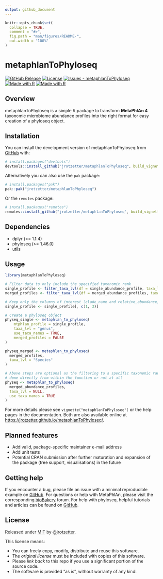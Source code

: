 ```yaml
---
output: github_document
---
```


<!-- README.md is generated from README.Rmd. Please edit that file -->

```r
knitr::opts_chunk$set(
  collapse = TRUE,
  comment = "#>",
  fig.path = "man/figures/README-",
  out.width = "100%"
)
```

# metaphlanToPhyloseq

<!-- badges: start -->
[![GitHub Release](https://img.shields.io/github/release/jrotzetter/metaphlanToPhyloseq?include_prereleases=&sort=semver&color=blue)](https://github.com/jrotzetter/metaphlanToPhyloseq/releases/ "View releases")
[![License](https://img.shields.io/badge/License-MIT-blue)](#license "View license summary")
[![Issues - metaphlanToPhyloseq](https://img.shields.io/github/issues/jrotzetter/metaphlanToPhyloseq)](https://github.com/jrotzetter/metaphlanToPhyloseq/issues "View open issues")
[![Made with R](https://img.shields.io/badge/R-4.3.3-blue?logo=r&logoColor=white)](https://cran.r-project.org/ "Go to CRAN homepage")
[![Made with R](https://img.shields.io/badge/RStudio-2023.12.1_Build_402-blue?logo=rstudio&logoColor=white)](https://posit.co/products/open-source/rstudio/ "Go to RSTUDIO IDE homepage")
<!-- badges: end -->

## Overview

metaphlanToPhyloseq is a simple R package to transform **MetaPhlAn 4** taxonomic microbiome abundance profiles into the right format for easy creation of a phyloseq object.

## Installation

You can install the development version of metaphlanToPhyloseq from [GitHub](https://github.com/jrotzetter/metaphlanToPhyloseq) with:

```r
# install.packages("devtools")
devtools::install_github("jrotzetter/metaphlanToPhyloseq", build_vignettes = TRUE)
```

Alternatively you can also use the `pak` package:
```r
# install.packages("pak")
pak::pak("jrotzetter/metaphlanToPhyloseq")
```

Or the `remotes` package:
```r
# install.packages("remotes")
remotes::install_github("jrotzetter/metaphlanToPhyloseq", build_vignettes = TRUE)
```

## Dependencies
- dplyr (>= 1.1.4)
- phyloseq (>= 1.46.0)
- utils

## Usage

```r
library(metaphlanToPhyloseq)

# Filter data to only include the specified taxonomic rank
single_profile <- filter_taxa_lvl(df = single_abundance_profile, taxa_lvl = "Genus")
merged_profiles <- filter_taxa_lvl(df = merged_abundance_profiles, taxa_lvl = "s")

# Keep only the columns of interest (clade_name and relative_abundance)
single_profile <- single_profile[, c(1, 3)]

# Create a phyloseq object
physeq_single <- metaphlan_to_phyloseq(
    mtphlan_profile = single_profile,
    taxa_lvl = "genus",
    use_taxa_names = TRUE,
    merged_profiles = FALSE
)

physeq_merged <- metaphlan_to_phyloseq(
  merged_profiles,
  taxa_lvl = "Species"
)

# Above steps are optional as the filtering to a specific taxonomic rank can be
# done directly from within the function or not at all
physeq <- metaphlan_to_phyloseq(
  merged_abundance_profiles,
  taxa_lvl = NULL,
  use_taxa_names = TRUE
)
```
For more details please see `vignette("metaphlanToPhyloseq")` or the help pages in the documentation. Both are also available online at <https://jrotzetter.github.io/metaphlanToPhyloseq/>.

## Planned features

- Add valid, package-specific maintainer e-mail address
- Add unit tests
- Potential CRAN submission after further maturation and expansion of the package (tree support, visualisations) in the future

## Getting help

If you encounter a bug, please file an issue with a minimal reproducible example on [GitHub](https://github.com/jrotzetter/metaphlanToPhyloseq/issues). For questions or help with MetaPhlAn, please visit the corresponding [bioBakery](https://forum.biobakery.org/c/microbial-community-profiling/metaphlan/7) forum. For help with phyloseq, helpful tutorials and articles can be found on [GitHub](https://joey711.github.io/phyloseq/index.html).

## License
Released under [MIT](https://choosealicense.com/licenses/mit/) by [@jrotzetter](https://github.com/jrotzetter).

This license means:

- You can freely copy, modify, distribute and reuse this software.
- The _original license_ must be included with copies of this software.
- Please _link back_ to this repo if you use a significant portion of the source code.
- The software is provided "as is", without warranty of any kind.
